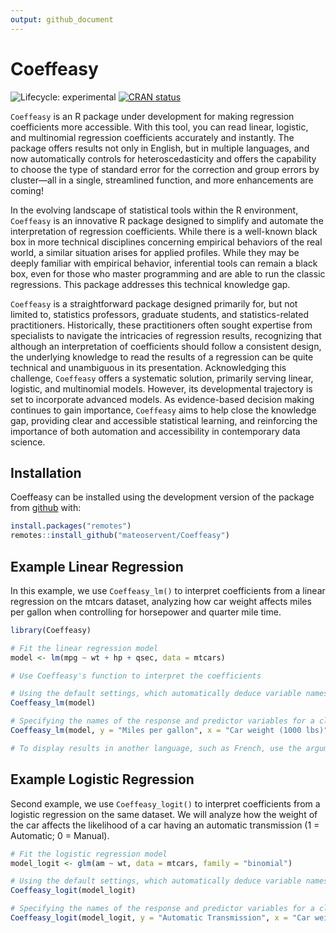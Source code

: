 ```yaml
---
output: github_document
---
```


<!-- README.md is generated from README.Rmd. Please edit that file -->

# Coeffeasy

<!-- badges: start -->
![Lifecycle: experimental](https://img.shields.io/badge/lifecycle-experimental-orange.svg)
[![CRAN status](https://www.r-pkg.org/badges/version/Coeffeasy)](https://CRAN.R-project.org/package=Coeffeasy)
<!-- badges: end -->

`Coeffeasy` is an R package under development for making regression coefficients more accessible. With this tool, you can read linear, logistic, and multinomial regression coefficients accurately and instantly. The package offers results not only in English, but in multiple languages, and now automatically controls for heteroscedasticity and offers the capability to choose the type of standard error for the correction and group errors by cluster—all in a single, streamlined function, and more enhancements are coming!

In the evolving landscape of statistical tools within the R environment, `Coeffeasy` is an innovative R package designed to simplify and automate the interpretation of regression coefficients. While there is a well-known black box in more technical disciplines concerning empirical behaviors of the real world, a similar situation arises for applied profiles. While they may be deeply familiar with empirical behavior, inferential tools can remain a black box, even for those who master programming and are able to run the classic regressions. This package addresses this technical knowledge gap.

`Coeffeasy` is a straightforward package designed primarily for, but not limited to, statistics professors, graduate students, and statistics-related practitioners. Historically, these practitioners often sought expertise from specialists to navigate the intricacies of regression results, recognizing that although an interpretation of coefficients should follow a consistent design, the underlying knowledge to read the results of a regression can be quite technical and unambiguous in its presentation. Acknowledging this challenge, `Coeffeasy` offers a systematic solution, primarily serving linear, logistic, and multinomial models. However, its developmental trajectory is set to incorporate advanced models. As evidence-based decision making continues to gain importance, `Coeffeasy` aims to help close the knowledge gap, providing clear and accessible statistical learning, and reinforcing the importance of both automation and accessibility in contemporary data science.


## Installation

Coeffeasy can be installed using the development version of the package from [github](https://github.com/your_github_username/Coeffeasy) with:


``` r
install.packages("remotes")
remotes::install_github("mateoservent/Coeffeasy")

```
 
## Example Linear Regression

In this example, we use `Coeffeasy_lm()` to interpret coefficients from a linear regression on the mtcars dataset, analyzing how car weight affects miles per gallon when controlling for horsepower and quarter mile time.

``` r
library(Coeffeasy)

# Fit the linear regression model
model <- lm(mpg ~ wt + hp + qsec, data = mtcars)

# Use Coeffeasy's function to interpret the coefficients

# Using the default settings, which automatically deduce variable names and use an alpha of 0.05
Coeffeasy_lm(model) 

# Specifying the names of the response and predictor variables for a clearer interpretation, adjusting the significance level, and selecting a longer, more descriptive result
Coeffeasy_lm(model, y = "Miles per gallon", x = "Car weight (1000 lbs)", alpha = 0.01, short = F) 

# To display results in another language, such as French, use the argument 'language="fr"' (beta).

```
## Example Logistic Regression

Second example, we use `Coeffeasy_logit()` to interpret coefficients from a logistic regression on the same dataset. We will analyze how the weight of the car affects the likelihood of a car having an automatic transmission (1 = Automatic; 0 = Manual).

``` r
# Fit the logistic regression model
model_logit <- glm(am ~ wt, data = mtcars, family = "binomial")

# Using the default settings, which automatically deduce variable names and use an alpha of 0.05
Coeffeasy_logit(model_logit) 

# Specifying the names of the response and predictor variables for a clearer interpretation, and adjusting the significance level
Coeffeasy_logit(model_logit, y = "Automatic Transmission", x = "Car weight (1000 lbs)", alpha = 0.01) 
```


